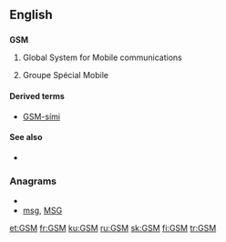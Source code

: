 {{also|gsm}}
==English==
==={{initialism}}===
'''GSM'''

# {{telecommunications}} Global System for Mobile communications
# {{electronics}} Groupe Spécial Mobile 

====Derived terms====
*[[GSM-sími]]

====See also====
* {{pedia|Global System for Mobile Communications}}

===Anagrams===
* {{alphagram|[[gms#English|gms]]}} 
* [[msg#English|msg]], [[MSG#English|MSG]]

[[et:GSM]]
[[fr:GSM]]
[[ku:GSM]]
[[ru:GSM]]
[[sk:GSM]]
[[fi:GSM]]
[[tr:GSM]]